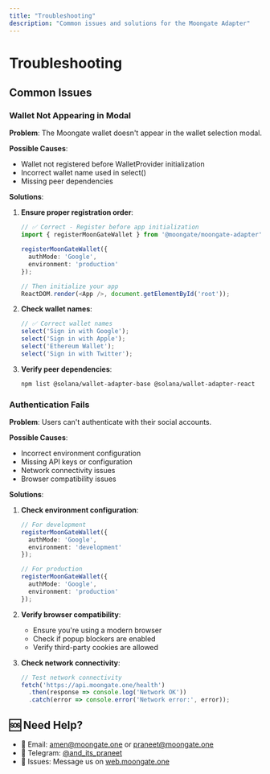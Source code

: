```yaml
---
title: "Troubleshooting"
description: "Common issues and solutions for the Moongate Adapter"
---
```


# Troubleshooting

## Common Issues

### Wallet Not Appearing in Modal

**Problem**: The Moongate wallet doesn't appear in the wallet selection modal.

**Possible Causes**:
- Wallet not registered before WalletProvider initialization
- Incorrect wallet name used in select()
- Missing peer dependencies

**Solutions**:

1. **Ensure proper registration order**:
   ```typescript
   // ✅ Correct - Register before app initialization
   import { registerMoonGateWallet } from '@moongate/moongate-adapter';
   
   registerMoonGateWallet({
     authMode: 'Google',
     environment: 'production'
   });
   
   // Then initialize your app
   ReactDOM.render(<App />, document.getElementById('root'));
   ```

2. **Check wallet names**:
   ```typescript
   // ✅ Correct wallet names
   select('Sign in with Google');
   select('Sign in with Apple');
   select('Ethereum Wallet');
   select('Sign in with Twitter');
   ```

3. **Verify peer dependencies**:
   ```bash
   npm list @solana/wallet-adapter-base @solana/wallet-adapter-react
   ```

### Authentication Fails

**Problem**: Users can't authenticate with their social accounts.

**Possible Causes**:
- Incorrect environment configuration
- Missing API keys or configuration
- Network connectivity issues
- Browser compatibility issues

**Solutions**:

1. **Check environment configuration**:
   ```typescript
   // For development
   registerMoonGateWallet({
     authMode: 'Google',
     environment: 'development'
   });
   
   // For production
   registerMoonGateWallet({
     authMode: 'Google',
     environment: 'production'
   });
   ```

2. **Verify browser compatibility**:
   - Ensure you're using a modern browser
   - Check if popup blockers are enabled
   - Verify third-party cookies are allowed

3. **Check network connectivity**:
   ```typescript
   // Test network connectivity
   fetch('https://api.moongate.one/health')
     .then(response => console.log('Network OK'))
     .catch(error => console.error('Network error:', error));
   ```

## 🆘 Need Help?

- 📧 Email: amen@moongate.one or praneet@moongate.one
- 💬 Telegram: [@and_its_praneet](https://t.me/and_its_praneet)
- 🐛 Issues: Message us on [web.moongate.one](https://web.moongate.one)
